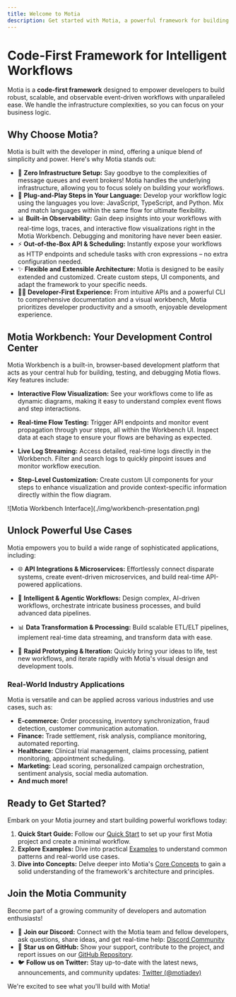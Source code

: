 ```yaml
---
title: Welcome to Motia
description: Get started with Motia, a powerful framework for building event-driven workflows
---
```


# Code-First Framework for Intelligent Workflows

Motia is a **code-first framework** designed to empower developers to build robust, scalable, and observable event-driven workflows with unparalleled ease. We handle the infrastructure complexities, so you can focus on your business logic.

## Why Choose Motia?

Motia is built with the developer in mind, offering a unique blend of simplicity and power. Here's why Motia stands out:

- 🚀 **Zero Infrastructure Setup:** Say goodbye to the complexities of message queues and event brokers! Motia handles the underlying infrastructure, allowing you to focus solely on building your workflows.
- 🔌 **Plug-and-Play Steps in Your Language:** Develop your workflow logic using the languages you love: JavaScript, TypeScript, and Python. Mix and match languages within the same flow for ultimate flexibility.
- 📊 **Built-in Observability:** Gain deep insights into your workflows with real-time logs, traces, and interactive flow visualizations right in the Motia Workbench. Debugging and monitoring have never been easier.
- ⚡ **Out-of-the-Box API & Scheduling:** Instantly expose your workflows as HTTP endpoints and schedule tasks with cron expressions – no extra configuration needed.
- ✨ **Flexible and Extensible Architecture:** Motia is designed to be easily extended and customized. Create custom steps, UI components, and adapt the framework to your specific needs.
- 🧑‍💻 **Developer-First Experience:** From intuitive APIs and a powerful CLI to comprehensive documentation and a visual workbench, Motia prioritizes developer productivity and a smooth, enjoyable development experience.

## Motia Workbench: Your Development Control Center

Motia Workbench is a built-in, browser-based development platform that acts as your central hub for building, testing, and debugging Motia flows. Key features include:

- **Interactive Flow Visualization:** See your workflows come to life as dynamic diagrams, making it easy to understand complex event flows and step interactions.

- **Real-time Flow Testing:** Trigger API endpoints and monitor event propagation through your steps, all within the Workbench UI. Inspect data at each stage to ensure your flows are behaving as expected.

- **Live Log Streaming:** Access detailed, real-time logs directly in the Workbench. Filter and search logs to quickly pinpoint issues and monitor workflow execution.

- **Step-Level Customization:** Create custom UI components for your steps to enhance visualization and provide context-specific information directly within the flow diagram.

<div className="my-8">![Motia Workbench Interface](./img/workbench-presentation.png)</div>

## Unlock Powerful Use Cases

Motia empowers you to build a wide range of sophisticated applications, including:

- 🌐 **API Integrations & Microservices:** Effortlessly connect disparate systems, create event-driven microservices, and build real-time API-powered applications.

- 🤖 **Intelligent & Agentic Workflows:** Design complex, AI-driven workflows, orchestrate intricate business processes, and build advanced data pipelines.

- 📊 **Data Transformation & Processing:** Build scalable ETL/ELT pipelines, implement real-time data streaming, and transform data with ease.

- 🚀 **Rapid Prototyping & Iteration:** Quickly bring your ideas to life, test new workflows, and iterate rapidly with Motia's visual design and development tools.

### Real-World Industry Applications

Motia is versatile and can be applied across various industries and use cases, such as:

- **E-commerce:** Order processing, inventory synchronization, fraud detection, customer communication automation.
- **Finance:** Trade settlement, risk analysis, compliance monitoring, automated reporting.
- **Healthcare:** Clinical trial management, claims processing, patient monitoring, appointment scheduling.
- **Marketing:** Lead scoring, personalized campaign orchestration, sentiment analysis, social media automation.
- **And much more!**

## Ready to Get Started?

Embark on your Motia journey and start building powerful workflows today:

1.  **Quick Start Guide:** Follow our [Quick Start](/docs/getting-started/quick-start) to set up your first Motia project and create a minimal workflow.
2.  **Explore Examples:** Dive into practical [Examples](/docs/examples) to understand common patterns and real-world use cases.
3.  **Dive into Concepts:** Delve deeper into Motia's [Core Concepts](/docs/getting-started/core-concepts) to gain a solid understanding of the framework's architecture and principles.

## Join the Motia Community

Become part of a growing community of developers and automation enthusiasts!

- 💬 **Join our Discord:** Connect with the Motia team and fellow developers, ask questions, share ideas, and get real-time help: [Discord Community](https://discord.gg/nJFfsH5d6v)
- 🐙 **Star us on GitHub:** Show your support, contribute to the project, and report issues on our [GitHub Repository](https://github.com/motiadev/motia).
- 🐦 **Follow us on Twitter:** Stay up-to-date with the latest news, announcements, and community updates: [Twitter (@motiadev)](https://twitter.com/motiadev)

We're excited to see what you'll build with Motia!
